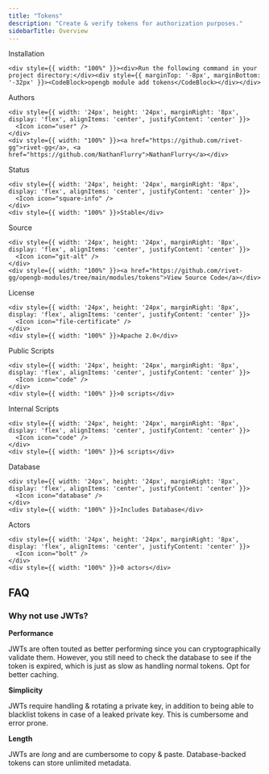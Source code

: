 ```yaml
---
title: "Tokens"
description: "Create & verify tokens for authorization purposes."
sidebarTitle: Overview
---
```



<div style={{ display: 'grid', gridTemplateColumns: '1fr 1fr', gap: '16px', backgroundColor: '#101010', border: '1px solid #222', borderRadius: '8px', padding: '16px' }}>
  

<div style={{ display: 'flex', flexDirection: 'column', alignItems: 'stretch', marginBottom: '4px', gridColumn: 'span 2' }}>
  <div style={{ margin: '0 0 8px 0', fontSize: '16px', fontWeight: 'bold', color: 'white' }}>Installation</div>
  <div style={{ display: 'flex' }}>
    
    <div style={{ width: "100%" }}><div>Run the following command in your project directory:</div><div style={{ marginTop: '-8px', marginBottom: '-32px' }}><CodeBlock>opengb module add tokens</CodeBlock></div></div>
  </div>
</div>



<div style={{ display: 'flex', flexDirection: 'column', alignItems: 'stretch', marginBottom: '4px' }}>
  <div style={{ margin: '0 0 8px 0', fontSize: '16px', fontWeight: 'bold' }}>Authors</div>
  <div style={{ display: 'flex' }}>
    
    <div style={{ width: '24px', height: '24px', marginRight: '8px', display: 'flex', alignItems: 'center', justifyContent: 'center' }}>
      <Icon icon="user" />
    </div>
    <div style={{ width: "100%" }}><a href="https://github.com/rivet-gg">rivet-gg</a>, <a href="https://github.com/NathanFlurry">NathanFlurry</a></div>
  </div>
</div>



<div style={{ display: 'flex', flexDirection: 'column', alignItems: 'stretch', marginBottom: '4px' }}>
  <div style={{ margin: '0 0 8px 0', fontSize: '16px', fontWeight: 'bold' }}>Status</div>
  <div style={{ display: 'flex' }}>
    
    <div style={{ width: '24px', height: '24px', marginRight: '8px', display: 'flex', alignItems: 'center', justifyContent: 'center' }}>
      <Icon icon="square-info" />
    </div>
    <div style={{ width: "100%" }}>Stable</div>
  </div>
</div>



<div style={{ display: 'flex', flexDirection: 'column', alignItems: 'stretch', marginBottom: '4px' }}>
  <div style={{ margin: '0 0 8px 0', fontSize: '16px', fontWeight: 'bold' }}>Source</div>
  <div style={{ display: 'flex' }}>
    
    <div style={{ width: '24px', height: '24px', marginRight: '8px', display: 'flex', alignItems: 'center', justifyContent: 'center' }}>
      <Icon icon="git-alt" />
    </div>
    <div style={{ width: "100%" }}><a href="https://github.com/rivet-gg/opengb-modules/tree/main/modules/tokens">View Source Code</a></div>
  </div>
</div>



<div style={{ display: 'flex', flexDirection: 'column', alignItems: 'stretch', marginBottom: '4px' }}>
  <div style={{ margin: '0 0 8px 0', fontSize: '16px', fontWeight: 'bold' }}>License</div>
  <div style={{ display: 'flex' }}>
    
    <div style={{ width: '24px', height: '24px', marginRight: '8px', display: 'flex', alignItems: 'center', justifyContent: 'center' }}>
      <Icon icon="file-certificate" />
    </div>
    <div style={{ width: "100%" }}>Apache 2.0</div>
  </div>
</div>



<div style={{ display: 'flex', flexDirection: 'column', alignItems: 'stretch', marginBottom: '4px' }}>
  <div style={{ margin: '0 0 8px 0', fontSize: '16px', fontWeight: 'bold' }}>Public Scripts</div>
  <div style={{ display: 'flex' }}>
    
    <div style={{ width: '24px', height: '24px', marginRight: '8px', display: 'flex', alignItems: 'center', justifyContent: 'center' }}>
      <Icon icon="code" />
    </div>
    <div style={{ width: "100%" }}>0 scripts</div>
  </div>
</div>



<div style={{ display: 'flex', flexDirection: 'column', alignItems: 'stretch', marginBottom: '4px' }}>
  <div style={{ margin: '0 0 8px 0', fontSize: '16px', fontWeight: 'bold' }}>Internal Scripts</div>
  <div style={{ display: 'flex' }}>
    
    <div style={{ width: '24px', height: '24px', marginRight: '8px', display: 'flex', alignItems: 'center', justifyContent: 'center' }}>
      <Icon icon="code" />
    </div>
    <div style={{ width: "100%" }}>6 scripts</div>
  </div>
</div>



<div style={{ display: 'flex', flexDirection: 'column', alignItems: 'stretch', marginBottom: '4px' }}>
  <div style={{ margin: '0 0 8px 0', fontSize: '16px', fontWeight: 'bold' }}>Database</div>
  <div style={{ display: 'flex' }}>
    
    <div style={{ width: '24px', height: '24px', marginRight: '8px', display: 'flex', alignItems: 'center', justifyContent: 'center' }}>
      <Icon icon="database" />
    </div>
    <div style={{ width: "100%" }}>Includes Database</div>
  </div>
</div>



<div style={{ display: 'flex', flexDirection: 'column', alignItems: 'stretch', marginBottom: '4px' }}>
  <div style={{ margin: '0 0 8px 0', fontSize: '16px', fontWeight: 'bold' }}>Actors</div>
  <div style={{ display: 'flex' }}>
    
    <div style={{ width: '24px', height: '24px', marginRight: '8px', display: 'flex', alignItems: 'center', justifyContent: 'center' }}>
      <Icon icon="bolt" />
    </div>
    <div style={{ width: "100%" }}>0 actors</div>
  </div>
</div>


</div>

<div style={{ height: '20px' }}/>


## FAQ

### Why not use JWTs?

**Performance**

JWTs are often touted as better performing since you can cryptographically
validate them. However, you still need to check the database to see if the token
is expired, which is just as slow as handling normal tokens. Opt for better
caching.

**Simplicity**

JWTs require handling & rotating a private key, in addition to being able to
blacklist tokens in case of a leaked private key. This is cumbersome and error
prone.

**Length**

JWTs are _long_ and are cumbersome to copy & paste. Database-backed tokens can
store unlimited metadata.

